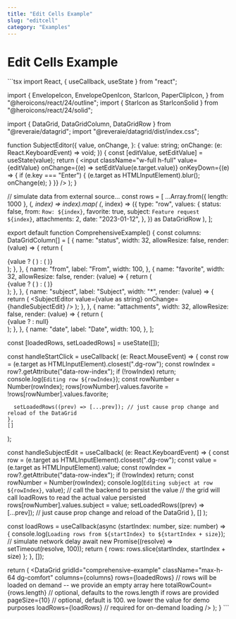 ```yaml
---
title: "Edit Cells Example"
slug: "editcell"
category: "Examples"
---
```

# Edit Cells Example


<Tabs>
  <Tab label="Preview">
    <ComprehensiveExample />
  </Tab>
  <Tab label="Code">
    ```tsx
import React, { useCallback, useState } from "react";

import {
  EnvelopeIcon,
  EnvelopeOpenIcon,
  StarIcon,
  PaperClipIcon,
} from "@heroicons/react/24/outline";
import { StarIcon as StarIconSolid } from "@heroicons/react/24/solid";

import { DataGrid, DataGridColumn, DataGridRow } from "@reveraie/datagrid";
import "@reveraie/datagrid/dist/index.css";

function SubjectEditor({
  value,
  onChange,
}: {
  value: string;
  onChange: (e: React.KeyboardEvent<HTMLInputElement>) => void;
}) {
  const [editValue, setEditValue] = useState(value);
  return (
    <input
      className="w-full h-full"
      value={editValue}
      onChange={(e) => setEditValue(e.target.value)}
      onKeyDown={(e) => {
        if (e.key === "Enter") {
          (e.target as HTMLInputElement).blur();
          onChange(e);
        }
      }}
    />
  );
}

// simulate data from external source...
const rows = [
  ...Array.from({ length: 1000 }, (_, index) => index).map(
    (_, index) =>
      ({
        type: "row",
        values: {
          status: false,
          from: `Row: ${index}`,
          favorite: true,
          subject: `Feature request ${index}`,
          attachments: 2,
          date: "2023-01-12",
        },
      }) as DataGridRow
  ),
];

export default function ComprehensiveExample() {
  const columns: DataGridColumn[] = [
    {
      name: "status",
      width: 32,
      allowResize: false,
      render: (value) => {
        return (
          <div>
            {value ? (
              <EnvelopeOpenIcon className="w-full h-full" />
            ) : (
              <EnvelopeIcon className="w-full h-full" />
            )}
          </div>
        );
      },
    },
    {
      name: "from",
      label: "From",
      width: 100,
    },
    {
      name: "favorite",
      width: 32,
      allowResize: false,
      render: (value) => {
        return (
          <div onClick={handleStartClick}>
            {value ? (
              <StarIconSolid className="w-full h-full" />
            ) : (
              <StarIcon className="w-full h-full" />
            )}
          </div>
        );
      },
    },
    {
      name: "subject",
      label: "Subject",
      width: "*",
      render: (value) => {
        return (
          <SubjectEditor value={value as string} onChange={handleSubjectEdit} />
        );
      },
    },
    {
      name: "attachments",
      width: 32,
      allowResize: false,
      render: (value) => {
        return (
          <div>
            {value ? <PaperClipIcon className="w-full h-full" /> : null}
          </div>
        );
      },
    },
    {
      name: "date",
      label: "Date",
      width: 100,
    },
  ];

  const [loadedRows, setLoadedRows] = useState([]);

  const handleStartClick = useCallback(
    (e: React.MouseEvent<HTMLInputElement>) => {
      const row = (e.target as HTMLInputElement).closest(".dg-row");
      const rowIndex = row?.getAttribute("data-row-index");
      if (!rowIndex) return;
      console.log(`Editing row ${rowIndex}`);
      const rowNumber = Number(rowIndex);
      rows[rowNumber].values.favorite = !rows[rowNumber].values.favorite;

      setLoadedRows((prev) => [...prev]); // just cause prop change and reload of the DataGrid
    },
    []
  );

  const handleSubjectEdit = useCallback(
    (e: React.KeyboardEvent<HTMLInputElement>) => {
      const row = (e.target as HTMLInputElement).closest(".dg-row");
      const value = (e.target as HTMLInputElement).value;
      const rowIndex = row?.getAttribute("data-row-index");
      if (!rowIndex) return;
      const rowNumber = Number(rowIndex);
      console.log(`Editing subject at row ${rowIndex}`, value);
      // call the backend to persist the value
      // the grid will call loadRows to read the actual value persisted
      rows[rowNumber].values.subject = value;
      setLoadedRows((prev) => [...prev]); // just cause prop change and reload of the DataGrid
    },
    []
  );

  const loadRows = useCallback(async (startIndex: number, size: number) => {
    console.log(`Loading rows from ${startIndex} to ${startIndex + size}`);
    // simulate network delay
    await new Promise((resolve) => setTimeout(resolve, 100));
    return { rows: rows.slice(startIndex, startIndex + size) };
  }, []);

  return (
    <DataGrid
      gridId="comprehensive-example"
      className="max-h-64 dg-comfort"
      columns={columns}
      rows={loadedRows} // rows will be loaded on demand -- we provide an empty array here
      totalRowCount={rows.length} // optional, defaults to the rows.length if rows are provided
      pageSize={10} // optional, default is 100. we lower the value for demo purposes
      loadRows={loadRows} // required for on-demand loading
    />
  );
}
    ```
  </Tab>
</Tabs>